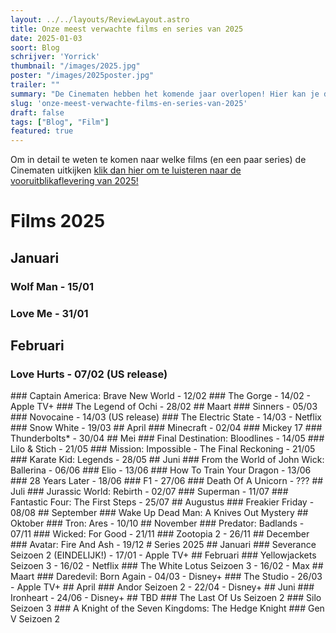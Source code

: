 ```yaml
---
layout: ../../layouts/ReviewLayout.astro
title: Onze meest verwachte films en series van 2025
date: 2025-01-03
soort: Blog
schrijver: 'Yorrick'
thumbnail: "/images/2025.jpg"
poster: "/images/2025poster.jpg"
trailer: ""
summary: "De Cinematen hebben het komende jaar overlopen! Hier kan je de lijst aan films en series bekijken die ze hebben besproken."
slug: 'onze-meest-verwachte-films-en-series-van-2025'
draft: false
tags: ["Blog", "Film"]
featured: true
---
```




Om in detail te weten te komen naar welke films (en een paar series) de Cinematen uitkijken [klik dan hier om te luisteren naar de vooruitblikaflevering van 2025!](https://open.spotify.com/episode/13l0V642CfFGXz3FTPCKcn?si=9a09e9a1dc254cbd)

# Films 2025

## Januari
### Wolf Man - 15/01
<EmptySpaceS />
<YouTube id="https://www.youtube.com/watch?v=kAw4PH2IQgo" />
<EmptySpaceS />

### Love Me - 31/01
<EmptySpaceS />
<YouTube id="https://youtu.be/A-sZSAaUIZI" />
<EmptySpaceS />

## Februari
### Love Hurts - 07/02 (US release)
<EmptySpaceS />
<YouTube id="https://youtu.be/frYVyUDIwiE" />
<EmptySpaceS />

<EmptySpaceM />
### Captain America: Brave New World - 12/02
<EmptySpaceS />
<YouTube id="https://youtu.be/1pHDWnXmK7Y" />
<EmptySpaceS />

<EmptySpaceM />
### The Gorge - 14/02 - Apple TV+
<EmptySpaceS />
<YouTube id="https://youtu.be/rUSdnuOLebE" />
<EmptySpaceS />

<EmptySpaceS />
### The Legend of Ochi  - 28/02
<EmptySpaceS />
<YouTube id="https://www.youtube.com/watch?v=_jTFLg3arYU" />
<EmptySpaceS />

<EmptySpaceS />
## Maart
### Sinners - 05/03
<EmptySpaceS />
<YouTube id="https://youtu.be/bKGxHflevuk" />
<EmptySpaceS />

<EmptySpaceM />
### Novocaine - 14/03 (US release)
<EmptySpaceS />
<YouTube id="https://youtu.be/-PyOIlJEdqA" />
<EmptySpaceS />

<EmptySpaceM />
### The Electric State - 14/03 - Netflix
<EmptySpaceS />
<YouTube id="https://youtu.be/KpN98z8Kf5E" />
<EmptySpaceS />

<EmptySpaceM />
### Snow White - 19/03
<EmptySpaceS />
<YouTube id="hhttps://youtu.be/iV46TJKL8cU" />
<EmptySpaceS />

<EmptySpaceM />
## April
### Minecraft - 02/04
<EmptySpaceS />
<YouTube id="https://www.youtube.com/watch?v=wJO_vIDZn-I" />
<EmptySpaceS />

<EmptySpaceM />
### Mickey 17
<EmptySpaceS />
<YouTube id="https://youtu.be/osYpGSz_0i4" />
<EmptySpaceS />

<EmptySpaceM />
### Thunderbolts* - 30/04
<EmptySpaceS />
<YouTube id="https://www.youtube.com/watch?v=v-94Snw-H4o" />
<EmptySpaceS />

<EmptySpaceM />
## Mei
### Final Destination: Bloodlines - 14/05

<EmptySpaceM />
### Lilo & Stich - 21/05
<EmptySpaceS />
<YouTube id="https://www.youtube.com/watch?v=m5fMyIImwEY" />
<EmptySpaceS />

<EmptySpaceM />
### Mission: Impossible - The Final Reckoning - 21/05
<EmptySpaceS />
<YouTube id="https://youtu.be/NOhDyUmT9z0" />
<EmptySpaceS />

<EmptySpaceM />
### Karate Kid: Legends - 28/05
<EmptySpaceS />
<YouTube id="https://youtu.be/uPzOyzsnmio" />
<EmptySpaceS />

<EmptySpaceM />
## Juni
### From the World of John Wick: Ballerina - 06/06
<EmptySpaceS />
<YouTube id="https://youtu.be/0FSwsrFpkbw" />
<EmptySpaceS />

<EmptySpaceM />
### Elio - 13/06
<EmptySpaceS />
<YouTube id="https://youtu.be/8ocanbiSyV4" />
<EmptySpaceS />

<EmptySpaceM />
### How To Train Your Dragon - 13/06
<EmptySpaceS />
<YouTube id="https://www.youtube.com/watch?v=5lzoxHSn0C0" />
<EmptySpaceS />

<EmptySpaceM />
### 28 Years Later - 18/06
<EmptySpaceS />
<YouTube id="https://youtu.be/mcvLKldPM08" />
<EmptySpaceS />

<EmptySpaceM />
### F1 - 27/06
<EmptySpaceS />
<YouTube id="https://youtu.be/R2Psqs0roW4" />
<EmptySpaceS />

<EmptySpaceM />
### Death Of A Unicorn - ???
<EmptySpaceS />
<YouTube id="https://youtu.be/9cMIarrxLGs" />
<EmptySpaceS />

<EmptySpaceM />
## Juli
### Jurassic World: Rebirth - 02/07

<EmptySpaceS />
### Superman - 11/07
<EmptySpaceS />
<YouTube id="https://www.youtube.com/watch?v=uhUht6vAsMY" />
<EmptySpaceS />

<EmptySpaceM />
### Fantastic Four: The First Steps - 25/07

<EmptySpaceS />
## Augustus
### Freakier Friday - 08/08

<EmptySpaceM />
## September
### Wake Up Dead Man: A Knives Out Mystery

<EmptySpaceM />
## Oktober
### Tron: Ares - 10/10

<EmptySpaceM />
## November
### Predator: Badlands - 07/11

<EmptySpaceM />
### Wicked: For Good - 21/11

<EmptySpaceM />
### Zootopia 2 - 26/11

<EmptySpaceM />
## December
### Avatar: Fire And Ash - 19/12

<EmptySpaceM />

<EmptySpaceM />
# Series 2025
## Januari
### Severance Seizoen 2 (EINDELIJK!) - 17/01 - Apple TV+
<EmptySpaceS />
<YouTube id="https://youtu.be/_UXKlYvLGJY" />
<EmptySpaceS />

<EmptySpaceM />
## Februari
### Yellowjackets Seizoen 3 - 16/02 - Netflix
<EmptySpaceS />
<YouTube id="https://youtu.be/EUB7eqmK4vg" />
<EmptySpaceS />

<EmptySpaceS />
### The White Lotus Seizoen 3 - 16/02 - Max
<EmptySpaceS />
<YouTube id="https://youtu.be/DrU8ofww-NI" />
<EmptySpaceS />

<EmptySpaceM />
## Maart
### Daredevil: Born Again - 04/03 - Disney+
<EmptySpaceS />
<YouTube id="https://youtu.be/ifCnqvvlGAU" />
<EmptySpaceS />

<EmptySpaceS />
### The Studio - 26/03 - Apple TV+
<EmptySpaceS />
<YouTube id="https://youtu.be/ucgsmqxSJ1c" />
<EmptySpaceS />

<EmptySpaceM />
## April
### Andor Seizoen 2 - 22/04 - Disney+

<EmptySpaceM />
## Juni
### Ironheart - 24/06 - Disney+
<EmptySpaceS />
<YouTube id="https://youtu.be/qUJMjK-rnuA" />
<EmptySpaceS />

<EmptySpaceS />
## TBD
### The Last Of Us Seizoen 2
<EmptySpaceS />
<YouTube id="https://youtu.be/BOsAJ7oe2QE" />
<EmptySpaceS />

<EmptySpaceS />
### Silo Seizoen 3

<EmptySpaceS />
### A Knight of the Seven Kingdoms: The Hedge Knight
<EmptySpaceS />
<YouTube id="https://youtu.be/YQpxrJWjLFc" />
<EmptySpaceS />

<EmptySpaceS />
### Gen V Seizoen 2
<EmptySpaceS />
